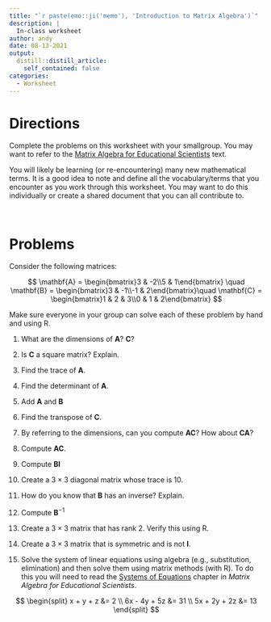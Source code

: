 ```yaml
---
title: "`r paste(emo::ji('memo'), 'Introduction to Matrix Algebra')`"
description: |
  In-class worksheet
author: andy
date: 08-13-2021
output:
  distill::distill_article:
    self_contained: false
categories:
  - Worksheet
---
```



# Directions

Complete the problems on this worksheet with your smallgroup. You may want to refer to the [Matrix Algebra for Educational Scientists](https://zief0002.github.io/matrix-algebra/) text.

You will likely be learning (or re-encountering) many new mathematical terms. It is a good idea to note and define all the vocabulary/terms that you encounter as you work through this worksheet. You may want to do this individually or create a shared document that you can all contribute to.

<br />

# Problems

Consider the following matrices:

$$
\mathbf{A} = \begin{bmatrix}3 & -2\\5 & 1\end{bmatrix} \quad \mathbf{B} = \begin{bmatrix}3 & -1\\-1 & 2\end{bmatrix}\quad \mathbf{C} = \begin{bmatrix}1 & 2 & 3\\0 & 1 & 2\end{bmatrix}
$$

Make sure everyone in your group can solve each of these problem by hand and using R. 

1. What are the dimensions of **A**? **C**?

2. Is **C** a square matrix? Explain.

3. Find the trace of **A**.

4. Find the determinant of **A**.

5. Add **A** and **B**

6. Find the transpose of **C**.

7. By referring to the dimensions, can you compute **AC**? How about **CA**?

8. Compute **AC**.

9. Compute **BI**

10. Create a $3\times3$ diagonal matrix whose trace is 10.

11. How do you know that **B** has an inverse? Explain.

12. Compute $\mathbf{B}^{-1}$

13. Create a $3\times3$ matrix that has rank 2. Verify this using R.

14. Create a $3\times3$ matrix that is symmetric and is not **I**.

15. Solve the system of linear equations using algebra (e.g., substitution, elimination) and then solve them using matrix methods (with R). To do this you will need to read the [Systems of Equations](https://zief0002.github.io/matrix-algebra/systems-of-equations.html) chapter in *Matrix Algebra for Educational Scientists*.

$$
\begin{split}
x + y + z &= 2 \\
6x - 4y + 5z &= 31 \\
5x + 2y + 2z &= 13
\end{split}
$$
